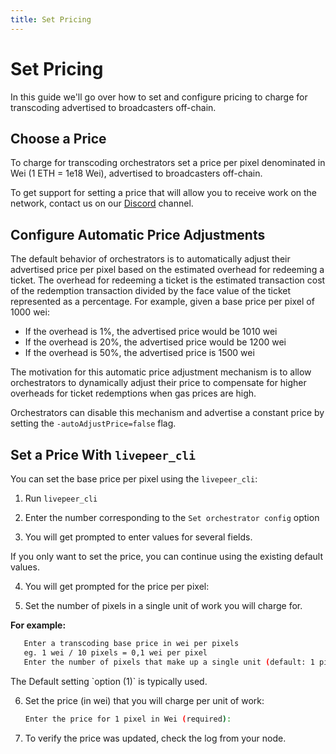 ```yaml
---
title: Set Pricing
---
```



# Set Pricing

In this guide we'll go over how to set and configure pricing to charge for transcoding advertised to broadcasters off-chain.

## Choose a Price

To charge for transcoding orchestrators set a price per pixel denominated in Wei (1 ETH = 1e18 Wei), advertised to broadcasters off-chain.

To get support for setting a price that will allow you to receive work on the network, contact us on our [Discord](https://discord.gg/uaPhtyrWsF) channel.

## Configure Automatic Price Adjustments

The default behavior of orchestrators is to automatically adjust their advertised price per pixel based on the estimated overhead for redeeming a ticket. The overhead for redeeming a ticket is the estimated transaction cost of the redemption transaction divided by the face value of the ticket represented as a percentage. For example, given a base price per pixel of 1000 wei:

- If the overhead is 1%, the advertised price would be 1010 wei
- If the overhead is 20%, the advertised price would be 1200 wei
- If the overhead is 50%, the advertised price is 1500 wei

The motivation for this automatic price adjustment mechanism is to allow orchestrators to dynamically adjust their price to compensate for higher overheads for ticket redemptions when gas prices are high.

Orchestrators can disable this mechanism and advertise a constant price by setting the `-autoAdjustPrice=false` flag.

## Set a Price With `livepeer_cli`

You can set the base price per pixel using the `livepeer_cli`:

1. Run `livepeer_cli`

2. Enter the number corresponding to the `Set orchestrator config` option

3. You will get prompted to enter values for several fields.

<Callout type="info" emoji="ℹ️">
  If you only want to set the price, you can continue using the existing default
  values.
</Callout>

4. You will get prompted for the price per pixel:

5. Set the number of pixels in a single unit of work you will charge for.

**For example:**

```bash
   Enter a transcoding base price in wei per pixels
   eg. 1 wei / 10 pixels = 0,1 wei per pixel
   Enter the number of pixels that make up a single unit (default: 1 pixel):
```

<Callout type="info" emoji="ℹ️">
  The Default setting `option (1)` is typically used.
</Callout>

6. Set the price (in wei) that you will charge per unit of work:

   ```bash
   Enter the price for 1 pixel in Wei (required):
   ```

7. To verify the price was updated, check the log from your node.
